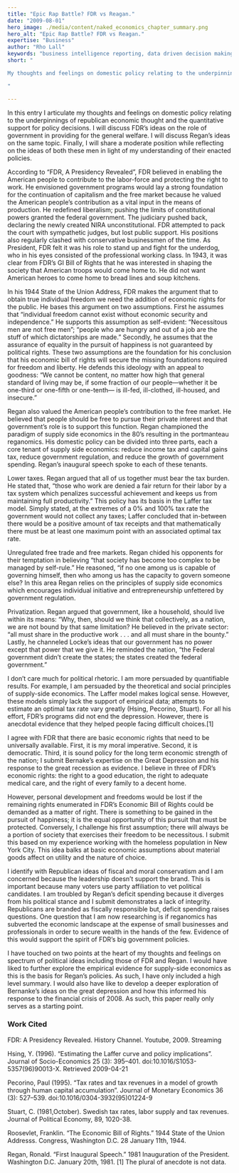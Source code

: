 ```yaml
---
title: "Epic Rap Battle? FDR vs Reagan."
date: "2009-08-01"
hero_image: ./media/content/naked_economics_chapter_summary.png
hero_alt: "Epic Rap Battle? FDR vs Reagan."
expertise: "Business"
author: "Rho Lall"
keywords: "business intelligence reporting, data driven decision making, data driven marketing, data driven decisions, using data to make decisions"
short: "

My thoughts and feelings on domestic policy relating to the underpinnings of republican economic thought and the quantitative support for policy decisions.

"

---
```

In this entry I articulate my thoughts and feelings on domestic policy relating to the underpinnings of republican economic thought and the quantitative support for policy decisions.  I will discuss FDR’s ideas on the role of government in providing for the general welfare.  I will discuss Regan’s ideas on the same topic.  Finally, I will share a moderate position while reflecting on the ideas of both these men in light of my understanding of their enacted policies.

According to “FDR, A Presidency Revealed”, FDR believed in enabling the American people to contribute to the labor-force and protecting the right to work.  He envisioned government programs would lay a strong foundation for the continuation of capitalism and the free market because he valued the American people’s contribution as a vital input in the means of production.  He redefined liberalism; pushing the limits of constitutional powers granted the federal government.  The judiciary pushed back, declaring the newly created NIRA unconstitutional.  FDR attempted to pack the court with sympathetic judges, but lost public support.  His positions also regularly clashed with conservative businessmen of the time.  As President, FDR felt it was his role to stand up and fight for the underdog, who in his eyes consisted of the professional working class.  In 1943, it was clear from FDR’s GI Bill of Rights that he was interested in shaping the society that American troops would come home to.  He did not want American heroes to come home to bread lines and soup kitchens.

In his 1944 State of the Union Address, FDR makes the argument that to obtain true individual freedom we need the addition of economic rights for the public.  He bases this argument on two assumptions.  First he assumes that “individual freedom cannot exist without economic security and independence.”  He supports this assumption as self-evident: “Necessitous men are not free men”; “people who are hungry and out of a job are the stuff of which dictatorships are made.”  Secondly, he assumes that the assurance of equality in the pursuit of happiness is not guaranteed by political rights.  These two assumptions are the foundation for his conclusion that his economic bill of rights will secure the missing foundations required for freedom and liberty.  He defends this ideology with an appeal to goodness:  “We cannot be content, no matter how high that general standard of living may be, if some fraction of our people—whether it be one-third or one-fifth or one-tenth— is ill-fed, ill-clothed, ill-housed, and insecure.”

Regan also valued the American people’s contribution to the free market.  He believed that people should be free to pursue their private interest and that government’s role is to support this function.  Regan championed the paradigm of supply side economics in the 80’s resulting in the portmanteau reganomics.  His domestic policy can be divided into three parts, each a core tenant of supply side economics: reduce income tax and capital gains tax, reduce government regulation, and reduce the growth of government spending.  Regan’s inaugural speech spoke to each of these tenants.

Lower taxes.  Regan argued that all of us together must bear the tax burden.  He stated that, “those who work are denied a fair return for their labor by a tax system which penalizes successful achievement and keeps us from maintaining full productivity.”  This policy has its basis in the Laffer tax model.  Simply stated, at the extremes of a 0% and 100% tax rate the government would not collect any taxes; Laffer concluded that in-between there would be a positive amount of tax receipts and that mathematically there must be at least one maximum point with an associated optimal tax rate.

Unregulated free trade and free markets.  Regan chided his opponents for their temptation in believing “that society has become too complex to be managed by self-rule.”  He reasoned, “if no one among us is capable of governing himself, then who among us has the capacity to govern someone else?  In this area Regan relies on the principles of supply side economics which encourages individual initiative and entrepreneurship unfettered by government regulation.

Privatization.  Regan argued that government, like a household,  should live within its means: “Why, then, should we think that collectively, as a nation, we are not bound by that same limitation?  He believed in the private sector: “all must share in the productive work . . . and all must share in the bounty.”  Lastly, he channeled Locke’s ideas that our government has no power except that power that we give it.  He reminded the nation, “the Federal government didn’t create the states; the states created the federal government.”

I don’t care much for political rhetoric.  I am more persuaded by quantifiable results.  For example, I am persuaded by the theoretical and social principles of supply-side economics.  The Laffer model makes logical sense.  However, these models simply lack the support of empirical data; attempts to estimate an optimal tax rate vary greatly (Hsing, Pecorino, Stuart).  For all his effort, FDR’s programs did not end the depression.  However, there is anecdotal evidence that they helped people facing difficult choices.[1]

I agree with FDR that there are basic economic rights that need to be universally available.  First, it is my moral imperative.  Second, it is democratic.  Third, it is sound policy for the long term economic strength of the nation; I submit Bernake’s expertise on the Great Depression and his response to the great recession as evidence.  I believe in three of FDR’s economic rights: the right to a good education, the right to adequate medical care, and the right of every family to a decent home.

However, personal development and freedoms would be lost if the remaining rights enumerated in FDR’s Economic Bill of Rights could be demanded as a matter of right.  There is something to be gained in the pursuit of happiness; it is the equal opportunity of this pursuit that must be protected.  Conversely, I challenge his first assumption; there will always be a portion of society that exercises their freedom to be necessitous.  I submit this based on my experience working with the homeless population in New York City.  This idea balks at basic economic assumptions about material goods affect on utility and the nature of choice.

I identify with Republican ideas of fiscal and moral conservatism and I am concerned because the leadership doesn’t support the brand.  This is important because many voters use party affiliation to vet political candidates.  I am troubled by Regan’s deficit spending because it diverges from his political stance and I submit demonstrates a lack of integrity.  Republicans are branded as fiscally responsible but, deficit spending raises questions.  One question that I am now researching is if reganomics has subverted the economic landscape at the expense of small businesses and professionals in order to secure wealth in the hands of the few.  Evidence of this would support the spirit of FDR’s big government policies.

I have touched on two points at the heart of my thoughts and feelings on spectrum of political ideas including those of FDR and Regan.  I would have liked to further explore the empirical evidence for supply-side economics as this is the basis for Regan’s policies.  As such, I have only included a high level summary.   I would also have like to develop a deeper exploration of Bernanke’s ideas on the great depression and how this informed his response to the financial crisis of 2008.  As such, this paper really only serves as a starting point.



### Work Cited

FDR: A Presidency Revealed. History Channel. Youtube, 2009. Streaming

Hsing, Y. (1996). “Estimating the Laffer curve and policy implications”. Journal of Socio-Economics 25 (3): 395–401. doi:10.1016/S1053-5357(96)90013-X. Retrieved 2009-04-21

Pecorino, Paul (1995). “Tax rates and tax revenues in a model of growth through human capital accumulation”. Journal of Monetary Economics 36 (3): 527–539. doi:10.1016/0304-3932(95)01224-9

Stuart, C. (1981,October). Swedish tax rates, labor supply and tax revenues. Journal of Political Economy, 89, 1020-38.

Roosevlet, Franklin. “The Economic Bill of Rights.” 1944 State of the Union Addresss.  Congress, Washington D.C. 28 January 11th,  1944.

Regan, Ronald. “First Inaugural Speech.”  1981 Inauguration of the President.  Washington D.C. January 20th, 1981.
[1] The plural of anecdote is not data.